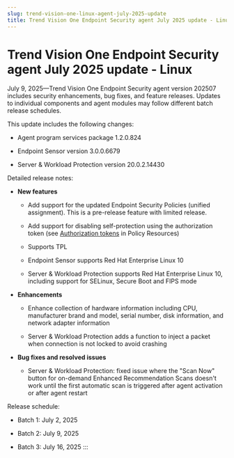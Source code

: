 ```yaml
---
slug: trend-vision-one-linux-agent-july-2025-update
title: Trend Vision One Endpoint Security agent July 2025 update - Linux
---
```

# Trend Vision One Endpoint Security agent July 2025 update - Linux

July 9, 2025—Trend Vision One Endpoint Security agent version 202507 includes security enhancements, bug fixes, and feature releases. Updates to individual components and agent modules may follow different batch release schedules.

This update includes the following changes:

- Agent program services package 1.2.0.824

- Endpoint Sensor version 3.0.0.6679

- Server & Workload Protection version 20.0.2.14430

Detailed release notes:

- **New features**

  - Add support for the updated Endpoint Security Policies (unified assignment). This is a pre-release feature with limited release.

  - Add support for disabling self-protection using the authorization token (see [Authorization tokens](resources-authorization-tokens.mdx) in Policy Resources)

  - Supports TPL

  - Endpoint Sensor supports Red Hat Enterprise Linux 10

  - Server & Workload Protection supports Red Hat Enterprise Linux 10, including support for SELinux, Secure Boot and FIPS mode

- **Enhancements**

  - Enhance collection of hardware information including CPU, manufacturer brand and model, serial number, disk information, and network adapter information

  - Server & Workload Protection adds a function to inject a packet when connection is not locked to avoid crashing

- **Bug fixes and resolved issues**

  - Server & Workload Protection: fixed issue where the "Scan Now" button for on-demand Enhanced Recommendation Scans doesn't work until the first automatic scan is triggered after agent activation or after agent restart

Release schedule:

- Batch 1: July 2, 2025

- Batch 2: July 9, 2025

- Batch 3: July 16, 2025
:::
